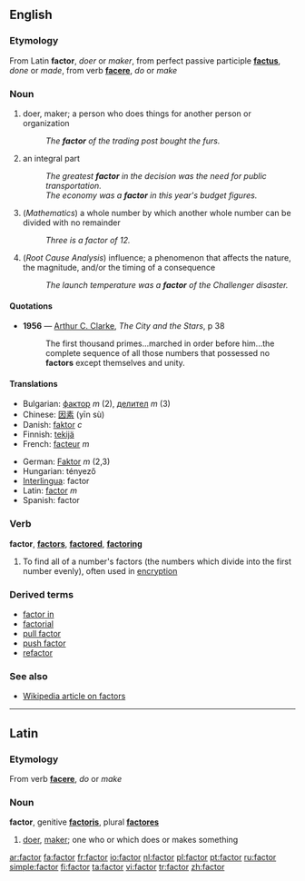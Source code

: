 ==English==
===Etymology===
From Latin '''factor''', ''doer'' or ''maker'', from perfect passive participle '''[[factus]]''', ''done'' or ''made'', from verb '''[[facere]]''', ''do'' or ''make''

=== Noun ===
{{en-noun}}

# doer, maker; a person who does things for another person or organization
#: ''The '''factor''' of the trading post bought the furs.''
# an integral part
#:''The greatest '''factor''' in the decision was the need for public transportation.''
#:''The economy was a '''factor''' in this year's budget figures.''
# (''Mathematics'') a whole number by which another whole number can be divided with no remainder
#:''Three is a factor of 12.''
# (''Root Cause Analysis'') influence; a phenomenon that affects the nature, the magnitude, and/or the timing of a consequence
#:''The launch temperature was a '''factor''' of the Challenger disaster.''

====Quotations====
*'''1956''' — [[w:Arthur C. Clarke|Arthur C. Clarke]], ''The City and the Stars'', p 38
*:The first thousand primes...marched in order before him...the complete sequence of all those numbers that possessed no '''factors''' except themselves and unity.

==== Translations ====
{{top}}
*Bulgarian: [[фактор]] ''m'' (2), [[делител]] ''m'' (3)
*Chinese: [[因素]] (yīn sù)
*Danish: [[faktor]] ''c''
*Finnish: [[tekijä]]
*French: [[facteur]] ''m''
{{mid}}
*German: [[Faktor]] ''m'' (2,3)
*Hungarian: tényező
*[[Interlingua]]: factor
*Latin: [[#Latin|factor]] ''m''
*Spanish: factor
{{bottom}}

===Verb===
'''factor''', '''[[factors]]''', '''[[factored]]''', '''[[factoring]]'''

# To find all of a number's factors (the numbers which divide into the first number evenly), often used in [[encryption]]

===Derived terms===
*[[factor in]]
*[[factorial]]
*[[pull factor]]
*[[push factor]]
*[[refactor]]

===See also===
*[[w:Factor|Wikipedia article on factors]]

----

==Latin==
===Etymology===
From verb '''[[facere]]''', ''do'' or ''make''

===Noun===
'''factor''', genitive '''[[factoris]]''', plural '''[[factores]]'''

# [[doer]], [[maker]]; one who or which does or makes something

[[ar:factor]]
[[fa:factor]]
[[fr:factor]]
[[io:factor]]
[[nl:factor]]
[[pl:factor]]
[[pt:factor]]
[[ru:factor]]
[[simple:factor]]
[[fi:factor]]
[[ta:factor]]
[[vi:factor]]
[[tr:factor]]
[[zh:factor]]